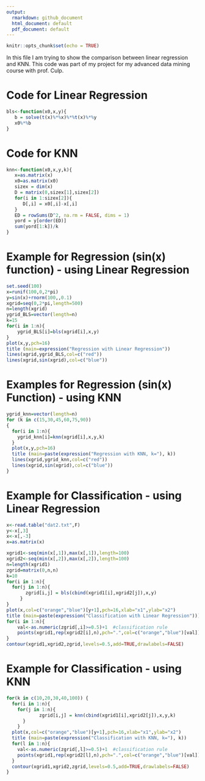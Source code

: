 ```yaml
---
output:
  rmarkdown: github_document
  html_document: default
  pdf_document: default
---
```


```r
knitr::opts_chunk$set(echo = TRUE)
```

In this file I am trying to show the comparison between linear regression and KNN. This code was part of my project for my advanced data mining course with prof. Culp.


# Code for Linear Regression
```r
bls<-function(x0,x,y){
   b = solve(t(x)%*%x)%*%t(x)%*%y
   x0%*%b
}
```
# Code for KNN
```r
knn<-function(x0,x,y,k){
   x=as.matrix(x)
   x0=as.matrix(x0)
   sizex = dim(x)
   D = matrix(0,sizex[1],sizex[2])
   for(i in 1:sizex[2]){
      D[,i] = x0[,i]-x[,i]
   }
   ED = rowSums(D^2, na.rm = FALSE, dims = 1)
   yord = y[order(ED)]
   sum(yord[1:k])/k 
}
```
# Example for Regression (sin(x) function) - using Linear Regression
```r

set.seed(100)
x=runif(100,0,2*pi)
y=sin(x)+rnorm(100,,0.1)
xgrid=seq(0,2*pi,length=500)
n=length(xgrid)
ygrid_BLS=vector(length=n)
k=15
for(i in 1:n){
	ygrid_BLS[i]=bls(xgrid[i],x,y)
}
plot(x,y,pch=16)
title (main=expression("Regression with Linear Regression"))
lines(xgrid,ygrid_BLS,col=c("red"))
lines(xgrid,sin(xgrid),col=c("blue"))
```

# Examples for Regression (sin(x) Function) - using KNN 

```r
ygrid_knn=vector(length=n)
for (k in c(15,30,45,60,75,90))
{
  for(i in 1:n){
  	ygrid_knn[i]=knn(xgrid[i],x,y,k)
  }
  plot(x,y,pch=16)
  title (main=paste(expression("Regression with KNN, k="), k))
  lines(xgrid,ygrid_knn,col=c("red"))
  lines(xgrid,sin(xgrid),col=c("blue"))
}
```

# Example for Classification - using Linear Regression

```r
x<-read.table("dat2.txt",F)
y<-x[,3]
x<-x[,-3]
x=as.matrix(x)

xgrid1<-seq(min(x[,1]),max(x[,1]),length=100)
xgrid2<-seq(min(x[,2]),max(x[,2]),length=100)
n=length(xgrid1)
zgrid=matrix(0,n,n)
k=10
for(i in 1:n){
  for(j in 1:n){
	   zgrid[i,j] = bls(cbind(xgrid1[i],xgrid2[j]),x,y)
	 }
}
plot(x,col=c("orange","blue")[y+1],pch=16,xlab="x1",ylab="x2")
title (main=paste(expression("Classification with Linear Regression")))
for(i in 1:n){
	val<-as.numeric(zgrid[,i]>=0.5)+1  #classification rule
	points(xgrid1,rep(xgrid2[i],n),pch=".",col=c("orange","blue")[val])
}      
contour(xgrid1,xgrid2,zgrid,levels=0.5,add=TRUE,drawlabels=FALSE)
```

# Example for Classification - using KNN

```r
for(k in c(10,20,30,40,100)) {
  for(i in 1:n){
    for(j in 1:n){
  	 		zgrid[i,j] = knn(cbind(xgrid1[i],xgrid2[j]),x,y,k)
  	  }
    }
  plot(x,col=c("orange","blue")[y+1],pch=16,xlab="x1",ylab="x2")
  title (main=paste(expression("Classification with KNN, k="), k))
  for(l in 1:n){
  	val<-as.numeric(zgrid[,l]>=0.5)+1  #classification rule
  	points(xgrid1,rep(xgrid2[l],n),pch=".",col=c("orange","blue")[val])
  }      
  contour(xgrid1,xgrid2,zgrid,levels=0.5,add=TRUE,drawlabels=FALSE)
}
```
